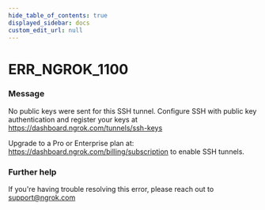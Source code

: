 ```yaml
---
hide_table_of_contents: true
displayed_sidebar: docs
custom_edit_url: null
---
```



# ERR_NGROK_1100

### Message

No public keys were sent for this SSH tunnel.
Configure SSH with public key authentication and register your keys at https://dashboard.ngrok.com/tunnels/ssh-keys

Upgrade to a Pro or Enterprise plan at: https://dashboard.ngrok.com/billing/subscription to enable SSH tunnels.

### Further help

If you're having trouble resolving this error, please reach out to [support@ngrok.com](mailto:support@ngrok.com?subject=Help%20with%20ERR_NGROK_1100)

<ErrorDetails error="err_ngrok_1100" />
